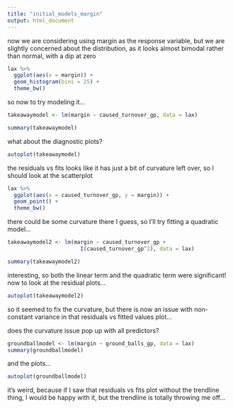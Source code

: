 ```yaml
---
title: "initial_models_margin"
output: html_document
---
```


now we are considering using margin as the response variable, but we are slightly concerned about the distribution, as it looks almost bimodal rather than normal, with a dip at zero

```r
lax %>%
  ggplot(aes(x = margin)) +
  geom_histogram(bins = 25) +
  theme_bw()
```

so now to try modeling it...

```r
takeawaymodel <- lm(margin ~ caused_turnover_gp, data = lax)

summary(takeawaymodel)
```
what about the diagnostic plots?
```r
autoplot(takeawaymodel)
```
the residuals vs fits looks like it has just a bit of curvature left over, so I should look at the scatterplot

```r
lax %>%
  ggplot(aes(x = caused_turnover_gp, y = margin)) +
  geom_point() +
  theme_bw()

```
there could be some curvature there I guess, so I'll try fitting a quadratic model...

```r
takeawaymodel2 <- lm(margin ~ caused_turnover_gp + 
                       I(caused_turnover_gp^2), data = lax)

summary(takeawaymodel2)

```
interesting, so both the linear term and the quadratic term were significant! now to look at the residual plots...
```r
autoplot(takeawaymodel2)
```
so it seemed to fix the curvature, but there is now an issue with non-constant variance in that residuals vs fitted values plot...

does the curvature issue pop up with all predictors?

```r
groundballmodel <- lm(margin ~ ground_balls_gp, data = lax)
summary(groundballmodel)

```

and the plots...
```r
autoplot(groundballmodel)
```
it's weird, because if I saw that residuals vs fits plot without the trendline thing, I would be happy with it, but the trendline is totally throwing me off...
